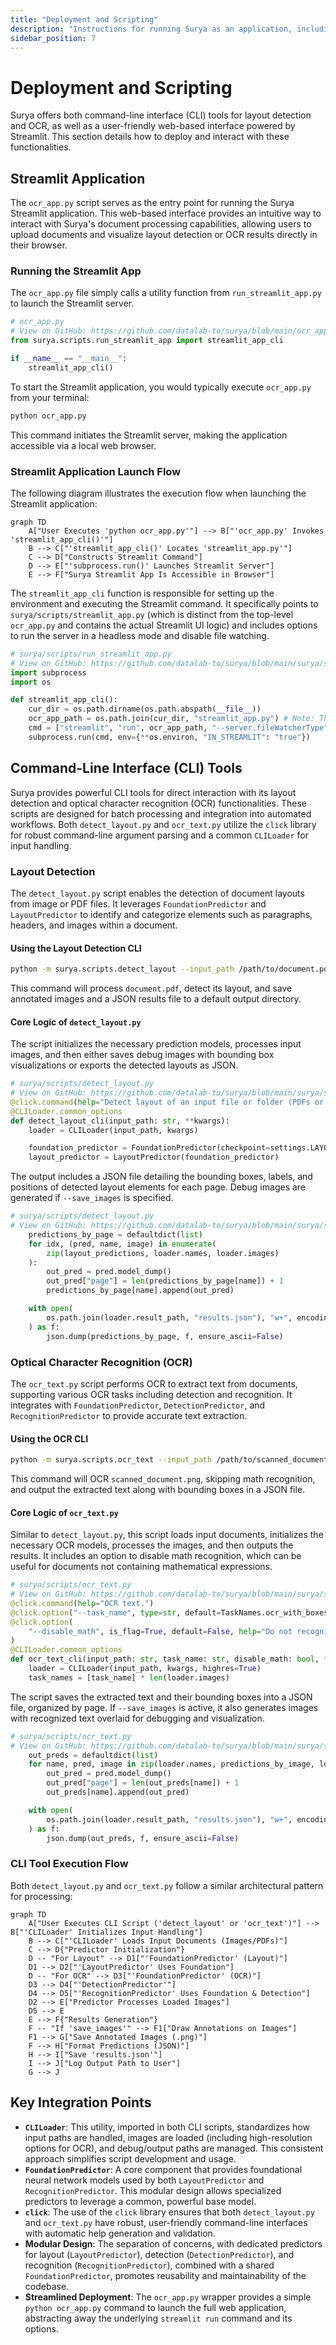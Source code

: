 ```yaml
---
title: "Deployment and Scripting"
description: "Instructions for running Surya as an application, including command-line tools and web-based interfaces."
sidebar_position: 7
---
```

 # Deployment and Scripting

Surya offers both command-line interface (CLI) tools for layout detection and OCR, as well as a user-friendly web-based interface powered by Streamlit. This section details how to deploy and interact with these functionalities.

## Streamlit Application

The `ocr_app.py` script serves as the entry point for running the Surya Streamlit application. This web-based interface provides an intuitive way to interact with Surya's document processing capabilities, allowing users to upload documents and visualize layout detection or OCR results directly in their browser.

### Running the Streamlit App

The `ocr_app.py` file simply calls a utility function from `run_streamlit_app.py` to launch the Streamlit server.

```python
# ocr_app.py
# View on GitHub: https://github.com/datalab-to/surya/blob/main/ocr_app.py
from surya.scripts.run_streamlit_app import streamlit_app_cli

if __name__ == "__main__":
    streamlit_app_cli()
```

To start the Streamlit application, you would typically execute `ocr_app.py` from your terminal:

```bash
python ocr_app.py
```

This command initiates the Streamlit server, making the application accessible via a local web browser.

### Streamlit Application Launch Flow

The following diagram illustrates the execution flow when launching the Streamlit application:





```mermaid
graph TD
    A["User Executes 'python ocr_app.py'"] --> B["'ocr_app.py' Invokes 'streamlit_app_cli()'"]
    B --> C["'streamlit_app_cli()' Locates 'streamlit_app.py'"]
    C --> D["Constructs Streamlit Command"]
    D --> E["'subprocess.run()' Launches Streamlit Server"]
    E --> F["Surya Streamlit App Is Accessible in Browser"]
```



The `streamlit_app_cli` function is responsible for setting up the environment and executing the Streamlit command. It specifically points to `surya/scripts/streamlit_app.py` (which is distinct from the top-level `ocr_app.py` and contains the actual Streamlit UI logic) and includes options to run the server in a headless mode and disable file watching.

```python
# surya/scripts/run_streamlit_app.py
# View on GitHub: https://github.com/datalab-to/surya/blob/main/surya/scripts/run_streamlit_app.py#L4-L10
import subprocess
import os

def streamlit_app_cli():
    cur_dir = os.path.dirname(os.path.abspath(__file__))
    ocr_app_path = os.path.join(cur_dir, "streamlit_app.py") # Note: This refers to surya/scripts/streamlit_app.py, not the root ocr_app.py
    cmd = ["streamlit", "run", ocr_app_path, "--server.fileWatcherType", "none", "--server.headless", "true"]
    subprocess.run(cmd, env={**os.environ, "IN_STREAMLIT": "true"})
```

## Command-Line Interface (CLI) Tools

Surya provides powerful CLI tools for direct interaction with its layout detection and optical character recognition (OCR) functionalities. These scripts are designed for batch processing and integration into automated workflows. Both `detect_layout.py` and `ocr_text.py` utilize the `click` library for robust command-line argument parsing and a common `CLILoader` for input handling.

### Layout Detection

The `detect_layout.py` script enables the detection of document layouts from image or PDF files. It leverages `FoundationPredictor` and `LayoutPredictor` to identify and categorize elements such as paragraphs, headers, and images within a document.

#### Using the Layout Detection CLI

```bash
python -m surya.scripts.detect_layout --input_path /path/to/document.pdf --save_images
```

This command will process `document.pdf`, detect its layout, and save annotated images and a JSON results file to a default output directory.

#### Core Logic of `detect_layout.py`

The script initializes the necessary prediction models, processes input images, and then either saves debug images with bounding box visualizations or exports the detected layouts as JSON.

```python
# surya/scripts/detect_layout.py
# View on GitHub: https://github.com/datalab-to/surya/blob/main/surya/scripts/detect_layout.py#L27-L32
@click.command(help="Detect layout of an input file or folder (PDFs or image).")
@CLILoader.common_options
def detect_layout_cli(input_path: str, **kwargs):
    loader = CLILoader(input_path, kwargs)

    foundation_predictor = FoundationPredictor(checkpoint=settings.LAYOUT_MODEL_CHECKPOINT)
    layout_predictor = LayoutPredictor(foundation_predictor)
```

The output includes a JSON file detailing the bounding boxes, labels, and positions of detected layout elements for each page. Debug images are generated if `--save_images` is specified.

```python
# surya/scripts/detect_layout.py
# View on GitHub: https://github.com/datalab-to/surya/blob/main/surya/scripts/detect_layout.py#L52-L60
    predictions_by_page = defaultdict(list)
    for idx, (pred, name, image) in enumerate(
        zip(layout_predictions, loader.names, loader.images)
    ):
        out_pred = pred.model_dump()
        out_pred["page"] = len(predictions_by_page[name]) + 1
        predictions_by_page[name].append(out_pred)

    with open(
        os.path.join(loader.result_path, "results.json"), "w+", encoding="utf-8"
    ) as f:
        json.dump(predictions_by_page, f, ensure_ascii=False)
```

### Optical Character Recognition (OCR)

The `ocr_text.py` script performs OCR to extract text from documents, supporting various OCR tasks including detection and recognition. It integrates with `FoundationPredictor`, `DetectionPredictor`, and `RecognitionPredictor` to provide accurate text extraction.

#### Using the OCR CLI

```bash
python -m surya.scripts.ocr_text --input_path /path/to/scanned_document.png --disable_math
```

This command will OCR `scanned_document.png`, skipping math recognition, and output the extracted text along with bounding boxes in a JSON file.

#### Core Logic of `ocr_text.py`

Similar to `detect_layout.py`, this script loads input documents, initializes the necessary OCR models, processes the images, and then outputs the results. It includes an option to disable math recognition, which can be useful for documents not containing mathematical expressions.

```python
# surya/scripts/ocr_text.py
# View on GitHub: https://github.com/datalab-to/surya/blob/main/surya/scripts/ocr_text.py#L21-L28
@click.command(help="OCR text.")
@click.option("--task_name", type=str, default=TaskNames.ocr_with_boxes)
@click.option(
    "--disable_math", is_flag=True, default=False, help="Do not recognize math in OCR."
)
@CLILoader.common_options
def ocr_text_cli(input_path: str, task_name: str, disable_math: bool, **kwargs):
    loader = CLILoader(input_path, kwargs, highres=True)
    task_names = [task_name] * len(loader.images)
```

The script saves the extracted text and their bounding boxes into a JSON file, organized by page. If `--save_images` is active, it also generates images with recognized text overlaid for debugging and visualization.

```python
# surya/scripts/ocr_text.py
# View on GitHub: https://github.com/datalab-to/surya/blob/main/surya/scripts/ocr_text.py#L48-L56
    out_preds = defaultdict(list)
    for name, pred, image in zip(loader.names, predictions_by_image, loader.images):
        out_pred = pred.model_dump()
        out_pred["page"] = len(out_preds[name]) + 1
        out_preds[name].append(out_pred)

    with open(
        os.path.join(loader.result_path, "results.json"), "w+", encoding="utf-8"
    ) as f:
        json.dump(out_preds, f, ensure_ascii=False)
```

### CLI Tool Execution Flow

Both `detect_layout.py` and `ocr_text.py` follow a similar architectural pattern for processing:





```mermaid
graph TD
    A["User Executes CLI Script ('detect_layout' or 'ocr_text')"] --> B["'CLILoader' Initializes Input Handling"]
    B --> C["'CLILoader' Loads Input Documents (Images/PDFs)"]
    C --> D{"Predictor Initialization"}
    D -- "For Layout" --> D1["'FoundationPredictor' (Layout)"]
    D1 --> D2["'LayoutPredictor' Uses Foundation"]
    D -- "For OCR" --> D3["'FoundationPredictor' (OCR)"]
    D3 --> D4["'DetectionPredictor'"]
    D4 --> D5["'RecognitionPredictor' Uses Foundation & Detection"]
    D2 --> E["Predictor Processes Loaded Images"]
    D5 --> E
    E --> F{"Results Generation"}
    F -- "If 'save_images'" --> F1["Draw Annotations on Images"]
    F1 --> G["Save Annotated Images (.png)"]
    F --> H["Format Predictions (JSON)"]
    H --> I["Save 'results.json'"]
    I --> J["Log Output Path to User"]
    G --> J
```



## Key Integration Points

*   **`CLILoader`**: This utility, imported in both CLI scripts, standardizes how input paths are handled, images are loaded (including high-resolution options for OCR), and debug/output paths are managed. This consistent approach simplifies script development and usage.
*   **`FoundationPredictor`**: A core component that provides foundational neural network models used by both `LayoutPredictor` and `RecognitionPredictor`. This modular design allows specialized predictors to leverage a common, powerful base model.
*   **`click`**: The use of the `click` library ensures that both `detect_layout.py` and `ocr_text.py` have robust, user-friendly command-line interfaces with automatic help generation and validation.
*   **Modular Design**: The separation of concerns, with dedicated predictors for layout (`LayoutPredictor`), detection (`DetectionPredictor`), and recognition (`RecognitionPredictor`), combined with a shared `FoundationPredictor`, promotes reusability and maintainability of the codebase.
*   **Streamlined Deployment**: The `ocr_app.py` wrapper provides a simple `python ocr_app.py` command to launch the full web application, abstracting away the underlying `streamlit run` command and its options.